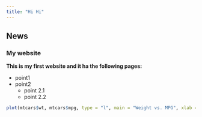 ```yaml
---
title: "Hi Hi"
---
```


## News

### My website

**This is my first website and it ha the following pages:**

- point1
- point2
  - point 2.1
  - point 2.2
  
```r
plot(mtcars$wt, mtcars$mpg, type = "l", main = "Weight vs. MPG", xlab = "Weight", ylab = "Miles per gallon")

```